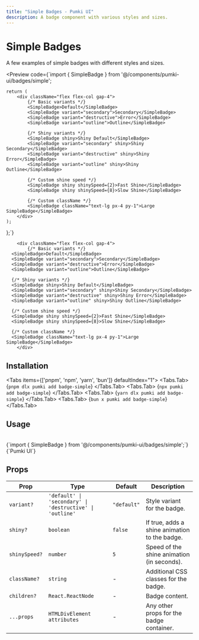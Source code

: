 ```yaml
---
title: "Simple Badges - Pumki UI"
description: A badge component with various styles and sizes.
---
```



# Simple Badges

A few examples of simple badges with different styles and sizes.

<Preview 
  code={`import { SimpleBadge } from '@/components/pumki-ui/badges/simple';

    return (
        <div className="flex flex-col gap-4">
            {/* Basic variants */}
            <SimpleBadge>Default</SimpleBadge>
            <SimpleBadge variant="secondary">Secondary</SimpleBadge>
            <SimpleBadge variant="destructive">Error</SimpleBadge>
            <SimpleBadge variant="outline">Outline</SimpleBadge>
            
            {/* Shiny variants */}
            <SimpleBadge shiny>Shiny Default</SimpleBadge>
            <SimpleBadge variant="secondary" shiny>Shiny Secondary</SimpleBadge>
            <SimpleBadge variant="destructive" shiny>Shiny Error</SimpleBadge>
            <SimpleBadge variant="outline" shiny>Shiny Outline</SimpleBadge>
            
            {/* Custom shine speed */}
            <SimpleBadge shiny shinySpeed={2}>Fast Shine</SimpleBadge>
            <SimpleBadge shiny shinySpeed={8}>Slow Shine</SimpleBadge>
            
            {/* Custom className */}
            <SimpleBadge className="text-lg px-4 py-1">Large SimpleBadge</SimpleBadge>
        </div>
    );
};`}
>
        <div className="flex flex-col gap-4">
            {/* Basic variants */}
      <SimpleBadge>Default</SimpleBadge>
      <SimpleBadge variant="secondary">Secondary</SimpleBadge>
      <SimpleBadge variant="destructive">Error</SimpleBadge>
      <SimpleBadge variant="outline">Outline</SimpleBadge>
      
      {/* Shiny variants */}
      <SimpleBadge shiny>Shiny Default</SimpleBadge>
      <SimpleBadge variant="secondary" shiny>Shiny Secondary</SimpleBadge>
      <SimpleBadge variant="destructive" shiny>Shiny Error</SimpleBadge>
      <SimpleBadge variant="outline" shiny>Shiny Outline</SimpleBadge>
      
      {/* Custom shine speed */}
      <SimpleBadge shiny shinySpeed={2}>Fast Shine</SimpleBadge>
      <SimpleBadge shiny shinySpeed={8}>Slow Shine</SimpleBadge>
      
      {/* Custom className */}
      <SimpleBadge className="text-lg px-4 py-1">Large SimpleBadge</SimpleBadge>
        </div>

</Preview>

## Installation

<Tabs items={['pnpm', 'npm', 'yarn', 'bun']} defaultIndex="1">
  <Tabs.Tab>
    <CodeBlock language="bash" showLineNumbers={false}>
      {`pnpm dlx pumki add badge-simple`}
    </CodeBlock>
  </Tabs.Tab>
  <Tabs.Tab>
    <CodeBlock language="bash" showLineNumbers={false}>
      {`npx pumki add badge-simple`}
    </CodeBlock>
  </Tabs.Tab>
  <Tabs.Tab>
    <CodeBlock language="bash" showLineNumbers={false}>
      {`yarn dlx pumki add badge-simple`}
    </CodeBlock>
  </Tabs.Tab>
  <Tabs.Tab>
    <CodeBlock language="bash" showLineNumbers={false}>
      {`bun x pumki add badge-simple`}
    </CodeBlock>
  </Tabs.Tab>
</Tabs>

## Usage

<br/>

<CodeBlock language="typescript" showLineNumbers={false}>
    {`import { SimpleBadge } from '@/components/pumki-ui/badges/simple';`}
</CodeBlock>

<br/>

<CodeBlock language="typescript" showLineNumbers={false}>
    {`<SimpleBadge>Pumki UI</SimpleBadge>`}
</CodeBlock>

## Props


<PumkiTableStyles />

<PumkiTable>
  <table className="pumki-table">
    <thead>
      <tr>
        <th>Prop</th>
        <th>Type</th>
        <th>Default</th>
        <th>Description</th>
      </tr>
    </thead>
    <tbody>
      <tr>
        <td><code>variant?</code></td>
        <td><code>'default' | 'secondary' | 'destructive' | 'outline'</code></td>
        <td><code>"default"</code></td>
        <td>Style variant for the badge.</td>
      </tr>
      <tr>
        <td><code>shiny?</code></td>
        <td><code>boolean</code></td>
        <td><code>false</code></td>
        <td>If true, adds a shine animation to the badge.</td>
      </tr>
      <tr>
        <td><code>shinySpeed?</code></td>
        <td><code>number</code></td>
        <td><code>5</code></td>
        <td>Speed of the shine animation (in seconds).</td>
      </tr>
      <tr>
        <td><code>className?</code></td>
        <td><code>string</code></td>
        <td>-</td>
        <td>Additional CSS classes for the badge.</td>
      </tr>
      <tr>
        <td><code>children?</code></td>
        <td><code>React.ReactNode</code></td>
        <td>-</td>
        <td>Badge content.</td>
      </tr>
      <tr>
        <td><code>...props</code></td>
        <td><code>HTMLDivElement attributes</code></td>
        <td>-</td>
        <td>Any other props for the badge container.</td>
      </tr>
    </tbody>
  </table>
</PumkiTable>